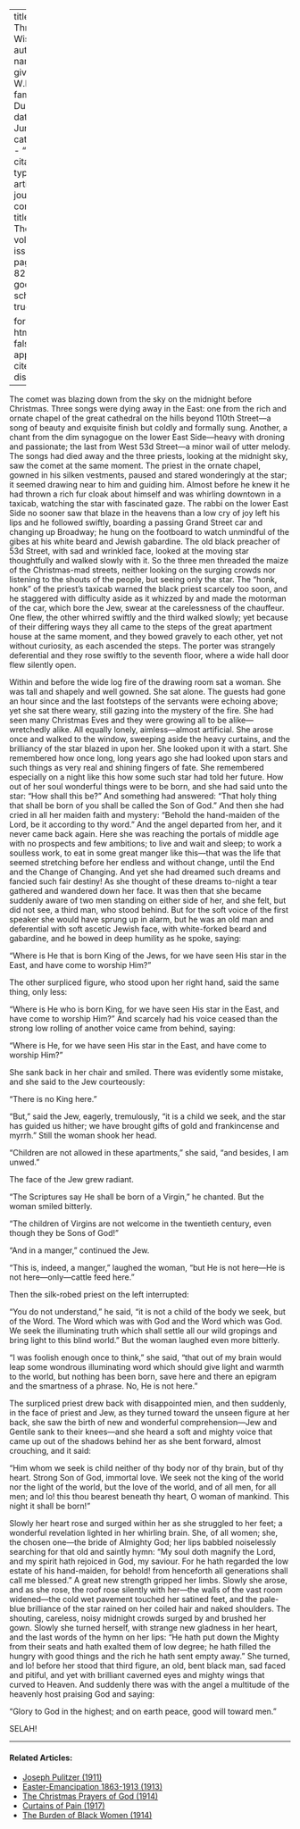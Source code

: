 
---
title: 'The Three Wise Men'
author:
  - name:
      given: W.E.B.
      family: Du Bois
date: Jun. 1913
categories: 
  - ""
citation: 
  type: article-journal
  container-title: The Crisis
  volume: 7
  issue: 2
  page: 80-82
google-scholar: true

format:
  html:
    toc: false
    appendix-cite-as: display
---



The comet was blazing down from the sky on the midnight before Christmas. Three songs were dying away in the East: one from the rich and ornate chapel of the great cathedral on the hills beyond 110th Street—a song of beauty and exquisite finish but coldly and formally sung. Another, a chant from the dim synagogue on the lower East Side—heavy with droning and passionate; the last from West 53d Street—a minor wail of utter melody. The songs had died away and the three priests, looking at the midnight sky, saw the comet at the same moment. The priest in the ornate chapel, gowned in his silken vestments, paused and stared wonderingly at the star; it seemed drawing near to him and guiding him. Almost before he knew it he had thrown a rich fur cloak about himself and was whirling downtown in a taxicab, watching the star with fascinated gaze. The rabbi on the lower East Side no sooner saw that blaze in the heavens than a low cry of joy left his lips and he followed swiftly, boarding a passing Grand Street car and changing up Broadway; he hung on the footboard to watch unmindful of the gibes at his white beard and Jewish gabardine. The old black preacher of 53d Street, with sad and wrinkled face, looked at the moving star thoughtfully and walked slowly with it. So the three men threaded the maize of the Christmas-mad streets, neither looking on the surging crowds nor listening to the shouts of the people, but seeing only the star. The "honk, honk" of the priest's taxicab warned the black priest scarcely too soon, and he staggered with difficulty aside as it whizzed by and made the motorman of the car, which bore the Jew, swear at the carelessness of the chauffeur. One flew, the other whirred swiftly and the third walked slowly; yet because of their differing ways they all came to the steps of the great apartment house at the same moment, and they bowed gravely to each other, yet not without curiosity, as each ascended the steps. The porter was strangely deferential and they rose swiftly to the seventh floor, where a wide hall door flew silently open.

Within and before the wide log fire of the drawing room sat a woman. She was tall and shapely and well gowned. She sat alone. The guests had gone an hour since and the last footsteps of the servants were echoing above; yet she sat there weary, still gazing into the mystery of the fire. She had seen many Christmas Eves and they were growing all to be alike—wretchedly alike. All equally lonely, aimless—almost artificial. She arose once and walked to the window, sweeping aside the heavy curtains, and the brilliancy of the star blazed in upon her. She looked upon it with a start. She remembered how once long, long years ago she had looked upon stars and such things as very real and shining fingers of fate. She remembered especially on a night like this how some such star had told her future. How out of her soul wonderful things were to be born, and she had said unto the star: "How shall this be?" And something had answered: "That holy thing that shall be born of you shall be called the Son of God." And then she had cried in all her maiden faith and mystery: "Behold the hand-maiden of the Lord, be it according to thy word." And the angel departed from her, and it never came back again. Here she was reaching the portals of middle age with no prospects and few ambitions; to live and wait and sleep; to work a soulless work, to eat in some great manger like this—that was the life that seemed stretching before her endless and without change, until the End and the Change of Changing. And yet she had dreamed such dreams and fancied such fair destiny! As she thought of these dreams to-night a tear gathered and wandered down her face. It was then that she became suddenly aware of two men standing on either side of her, and she felt, but did not see, a third man, who stood behind. But for the soft voice of the first speaker she would have sprung up in alarm, but he was an old man and deferential with soft ascetic Jewish face, with white-forked beard and gabardine, and he bowed in deep humility as he spoke, saying:

"Where is He that is born King of the Jews, for we have seen His star in the East, and have come to worship Him?"

The other surpliced figure, who stood upon her right hand, said the same thing, only less:

"Where is He who is born King, for we have seen His star in the East, and have come to worship Him?" And scarcely had his voice ceased than the strong low rolling of another voice came from behind, saying:

"Where is He, for we have seen His star in the East, and have come to worship Him?"

She sank back in her chair and smiled. There was evidently some mistake, and she said to the Jew courteously:

"There is no King here."

"But," said the Jew, eagerly, tremulously, "it is a child we seek, and the star has guided us hither; we have brought gifts of gold and frankincense and myrrh." Still the woman shook her head.

"Children are not allowed in these apartments," she said, "and besides, I am unwed."

The face of the Jew grew radiant.

"The Scriptures say He shall be born of a Virgin," he chanted. But the woman smiled bitterly.

"The children of Virgins are not welcome in the twentieth century, even though they be Sons of God!"

"And in a manger," continued the Jew.

"This is, indeed, a manger," laughed the woman, "but He is not here---He is not here---only---cattle feed here."

Then the silk-robed priest on the left interrupted:

"You do not understand," he said, "it is not a child of the body we seek, but of the Word. The Word which was with God and the Word which was God. We seek the illuminating truth which shall settle all our wild gropings and bring light to this blind world." But the woman laughed even more bitterly.

"I was foolish enough once to think," she said, "that out of my brain would leap some wondrous illuminating word which should give light and warmth to the world, but nothing has been born, save here and there an epigram and the smartness of a phrase. No, He is not here."

The surpliced priest drew back with disappointed mien, and then suddenly, in the face of priest and Jew, as they turned toward the unseen figure at her back, she saw the birth of new and wonderful comprehension—Jew and Gentile sank to their knees—and she heard a soft and mighty voice that came up out of the shadows behind her as she bent forward, almost crouching, and it said:

"Him whom we seek is child neither of thy body nor of thy brain, but of thy heart. Strong Son of God, immortal love. We seek not the king of the world nor the light of the world, but the love of the world, and of all men, for all men; and lo! this thou bearest beneath thy heart, O woman of mankind. This night it shall be born!"

Slowly her heart rose and surged within her as she struggled to her feet; a wonderful revelation lighted in her whirling brain. She, of all women; she, the chosen one—the bride of Almighty God; her lips babbled noiselessly searching for that old and saintly hymn: "My soul doth magnify the Lord, and my spirit hath rejoiced in God, my saviour. For he hath regarded the low estate of his hand-maiden, for behold! from henceforth all generations shall call me blessed." A great new strength gripped her limbs. Slowly she arose, and as she rose, the roof rose silently with her—the walls of the vast room widened—the cold wet pavement touched her satined feet, and the pale-blue brilliance of the star rained on her coiled hair and naked shoulders. The shouting, careless, noisy midnight crowds surged by and brushed her gown. Slowly she turned herself, with strange new gladness in her heart, and the last words of the hymn on her lips: "He hath put down the Mighty from their seats and hath exalted them of low degree; he hath filled the hungry with good things and the rich he hath sent empty away." She turned, and lo! before her stood that third figure, an old, bent black man, sad faced and pitiful, and yet with brilliant caverned eyes and mighty wings that curved to Heaven. And suddenly there was with the angel a multitude of the heavenly host praising God and saying:

"Glory to God in the highest; and on earth peace, good will toward men."

SELAH!

<!-- Similar articles start here -->
<div  class="clear-wrap"></div>
<hr>
#### Related Articles:

* [Joseph Pulitzer (1911)](/Volumes/03/02/joseph_pulitzer.html)
* [Easter-Emancipation 1863-1913 (1913)](/Volumes/05/06/easter-emancipation.html)
* [The Christmas Prayers of God (1914)](/Volumes/09/02/christmas_prayers_of_god.html)
* [Curtains of Pain (1917)](/Volumes/13/04/curtains_of_pain.html)
* [The Burden of Black Women (1914)](/Volumes/09/01/burden_of_black_women.html)

<!-- Similar articles end here -->